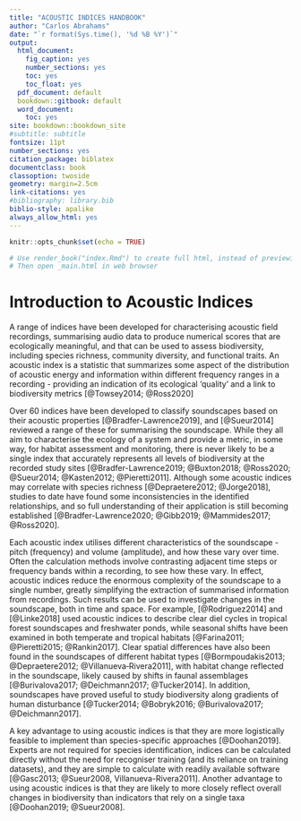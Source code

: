 ```yaml
---
title: "ACOUSTIC INDICES HANDBOOK"
author: "Carlos Abrahams"
date: "`r format(Sys.time(), '%d %B %Y')`"
output:
  html_document:
    fig_caption: yes
    number_sections: yes
    toc: yes
    toc_float: yes
  pdf_document: default
  bookdown::gitbook: default
  word_document:
    toc: yes
site: bookdown::bookdown_site
#subtitle: subtitle
fontsize: 11pt
number_sections: yes
citation_package: biblatex
documentclass: book
classoption: twoside
geometry: margin=2.5cm
link-citations: yes
#bibliography: library.bib
biblio-style: apalike
always_allow_html: yes
---
```


```r
knitr::opts_chunk$set(echo = TRUE)

# Use render_book("index.Rmd") to create full html, instead of previewing chapters
# Then open _main.html in web browser

```


# Introduction to Acoustic Indices

A range of indices have been developed for characterising acoustic field recordings, summarising audio data to produce numerical scores that are ecologically meaningful, and that can be used to assess biodiversity, including species richness, community diversity, and functional traits. An acoustic index is a statistic that summarizes some aspect of the distribution of acoustic energy and information within different frequency ranges in a recording - providing an indication of its ecological 'quality' and a link to biodiversity metrics [@Towsey2014; @Ross2020]

Over 60 indices have been developed to classify soundscapes based on their acoustic properties [@Bradfer-Lawrence2019], and [@Sueur2014] reviewed a range of these for summarising the soundscape. While they all aim to characterise the ecology of a system and provide a metric, in some way, for habitat assessment and monitoring, there is never likely to be a single index that accurately represents all levels of biodiversity at the recorded study sites [@Bradfer-Lawrence2019; @Buxton2018; @Ross2020; @Sueur2014; @Kasten2012; @Pieretti2011]. Although some acoustic indices may correlate with species richness [@Depraetere2012; @Jorge2018], studies to date have found some inconsistencies in the identified relationships, and so full understanding of their application is still becoming established [@Bradfer-Lawrence2020; @Gibb2019; @Mammides2017; @Ross2020].

Each acoustic index utilises different characteristics of the soundscape - pitch (frequency) and volume (amplitude), and how these vary over time. Often the calculation methods involve contrasting adjacent time steps or frequency bands within a recording, to see how these vary. In effect, acoustic indices reduce the enormous complexity of the soundscape to a single number, greatly simplifying the extraction of summarised information from recordings. Such results can be used to investigate changes in the soundscape, both in time and space. For example, [@Rodriguez2014] and [@Linke2018] used acoustic indices to describe clear diel cycles in tropical forest soundscapes and freshwater ponds, while seasonal shifts have been examined in both temperate and tropical habitats [@Farina2011; @Pieretti2015; @Rankin2017]. Clear spatial differences have also been found in the soundscapes of different habitat types [@Bormpoudakis2013; @Depraetere2012; @Villanueva‐Rivera2011], with habitat change reflected in the soundscape, likely caused by shifts in faunal assemblages [@Burivalova2017; @Deichmann2017; @Tucker2014]. In addition, soundscapes have proved useful to study biodiversity along gradients of human disturbance [@Tucker2014; @Bobryk2016; @Burivalova2017; @Deichmann2017].

A key advantage to using acoustic indices is that they are more logistically feasible to implement than species-specific approaches [@Doohan2019]. Experts are not required for species identification, indices can be calculated directly without the need for recogniser training (and its reliance on training datasets), and they are simple to calculate with readily available software [@Gasc2013; @Sueur2008, Villanueva-Rivera2011]. Another advantage to using acoustic indices is that they are likely to more closely reflect overall changes in biodiversity than indicators that rely on a single taxa [@Doohan2019; @Sueur2008].






